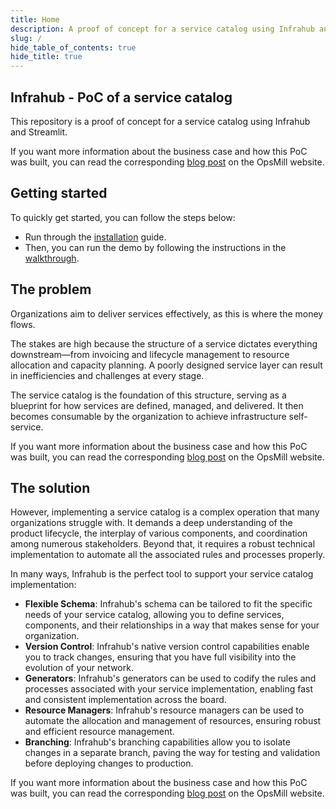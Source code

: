 ```yaml
---
title: Home
description: A proof of concept for a service catalog using Infrahub and Streamlit.
slug: /
hide_table_of_contents: true
hide_title: true
---
```



## Infrahub - PoC of a service catalog

This repository is a proof of concept for a service catalog using Infrahub and Streamlit.

<center>
  <VideoPlayer url='https://youtu.be/FbM9XA38wDk?si=8_lGl5zefZy9v7AM' light />
</center>

If you want more information about the business case and how this PoC was built, you can read the corresponding [blog post](https://opsmill.com/blog/how-to-turn-your-source-of-truth-into-a-service-factory/) on the OpsMill website.

<ReferenceLink title="Blog post" url="https://opsmill.com/blog/how-to-turn-your-source-of-truth-into-a-service-factory/" openInNewTab/>

## Getting started

To quickly get started, you can follow the steps below:
- Run through the [installation](getting-started/installation) guide.
- Then, you can run the demo by following the instructions in the [walkthrough](getting-started/walkthrough).

## The problem

Organizations aim to deliver services effectively, as this is where the money flows.

The stakes are high because the structure of a service dictates everything downstream—from invoicing and lifecycle management to resource allocation and capacity planning. A poorly designed service layer can result in inefficiencies and challenges at every stage.

The service catalog is the foundation of this structure, serving as a blueprint for how services are defined, managed, and delivered. It then becomes consumable by the organization to achieve infrastructure self-service.

If you want more information about the business case and how this PoC was built, you can read the corresponding [blog post](https://opsmill.com/blog/how-to-turn-your-source-of-truth-into-a-service-factory/) on the OpsMill website.

<ReferenceLink title="Blog post" url="https://opsmill.com/blog/how-to-turn-your-source-of-truth-into-a-service-factory/" openInNewTab/>

## The solution

However, implementing a service catalog is a complex operation that many organizations struggle with. It demands a deep understanding of the product lifecycle, the interplay of various components, and coordination among numerous stakeholders. Beyond that, it requires a robust technical implementation to automate all the associated rules and processes properly.

In many ways, Infrahub is the perfect tool to support your service catalog implementation:
- **Flexible Schema**: Infrahub's schema can be tailored to fit the specific needs of your service catalog, allowing you to define services, components, and their relationships in a way that makes sense for your organization.
- **Version Control**: Infrahub's native version control capabilities enable you to track changes, ensuring that you have full visibility into the evolution of your network.
- **Generators**: Infrahub's generators can be used to codify the rules and processes associated with your service implementation, enabling fast and consistent implementation across the board.
- **Resource Managers**: Infrahub's resource managers can be used to automate the allocation and management of resources, ensuring robust and efficient resource management.
- **Branching**: Infrahub's branching capabilities allow you to isolate changes in a separate branch, paving the way for testing and validation before deploying changes to production.

If you want more information about the business case and how this PoC was built, you can read the corresponding [blog post](https://opsmill.com/blog/how-to-turn-your-source-of-truth-into-a-service-factory/) on the OpsMill website.

<ReferenceLink title="Blog post" url="https://opsmill.com/blog/how-to-turn-your-source-of-truth-into-a-service-factory/" openInNewTab/>
